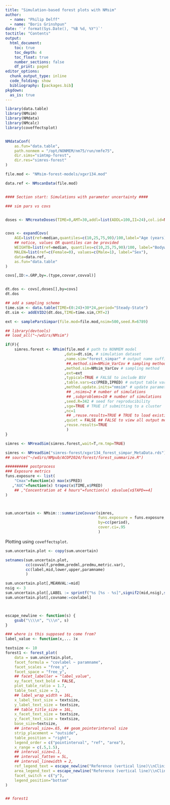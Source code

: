 ```yaml
---
title: "Simulation-based forest plots with NMsim"
author: 
  - name: "Philip Delff"
  - name: "Boris Grinshpun"
date: '`r format(Sys.Date(), "%B %d, %Y")`'
toctitle: "Contents"
output:
  html_document:
    toc: true
    toc_depth: 4
    toc_float: true
    number_sections: false
    df_print: paged
editor_options:
  chunk_output_type: inline
  code_folding: show
  bibliography: [packages.bib]
pkgdown:
  as_is: true
---
```



```r
library(data.table)
library(NMsim)
library(NMdata)
library(NMcalc)
library(coveffectsplot)


NMdataConf(
    as.fun="data.table",
    path.nonmem = "/opt/NONMEM/nm75/run/nmfe75",
    dir.sims="simtmp-forest",
    dir.res="simres-forest"
)

```

```r
file.mod <- "NMsim-forest-models/xgxr134.mod"

data.ref <- NMscanData(file.mod)


#### Section start: Simulations with parameter uncertainty ####

### sim pars vs covs


doses <- NMcreateDoses(TIME=0,AMT=30,addl=list(ADDL=100,II=24),col.id=NA)


covs <- expandCovs(
    AGE=list(ref=median,quantiles=c(10,25,75,90)/100,label="Age (years)"),
    ## notice, values OR quantiles can be provided
    WEIGHTB=list(ref=median, quantiles=c(10,25,75,90)/100, label="Bodyweigt (kg)"),
    MALEN=list(ref=c(Female=0), values=c(Male=1), label="Sex"),
    data=data.ref,
    as.fun="data.table"
)

covs[,ID:=.GRP,by=.(type,covvar,covval)]


dt.dos <- covs[,doses[],by=covs]
dt.dos

## add a sampling scheme
time.sim <- data.table(TIME=(0:24)+30*24,period="Steady-State")
dt.sim <- addEVID2(dt.dos,TIME=time.sim,CMT=2)
```

```r
ext <- sampleParsSimpar(file.mod=file.mod,nsim=500,seed.R=6789)

## library(devtools)
## load_all("~/wdirs/NMsim")

if(F){
    simres.forest <- NMsim(file.mod # path to NONMEM model
                          ,data=dt.sim, # simulation dataset
                          ,name.sim="forest_simpar" # output name suffix
                           ##,method.sim=NMsim_VarCov # sampling method
                          ,method.sim=NMsim_VarCov # sampling method
                          ,ext=ext
                          ,typical=TRUE # FALSE to include BSV
                          ,table.vars=cc(PRED,IPRED) # output table variables
                          ,method.update.inits="nmsim" # update parameters from ext
                           ## ,nsims=2 # number of simulations
                           ## ,subproblems=10 # number of simulations
                          ,seed.R=342 # seed for reproducibility
                          ,sge=TRUE # TRUE if submitting to a cluster
                          ,nc=1
                           ## ,reuse.results=TRUE # TRUE to load existing results
                          ,quiet = FALSE ## FALSE to view all output messages
                          ,reuse.results=TRUE
                           )
}

simres <- NMreadSim(simres.forest,wait=T,rm.tmp=TRUE)

```

```r
simres <- NMreadSim("simres-forest/xgxr134_forest_simpar_MetaData.rds")
## source("~/wdirs/NMpub/ACOP2024/forest/forest_summarize.R")

########## postprocess
### Exposure metrics
funs.exposure <- list(
    "Cmax"=function(x) max(x$PRED)
   ,"AUC"=function(x) trapez(x$TIME,x$PRED)
    ## ,"Concentration at 4 hours"=function(x) x$value[x$TAPD==4]
)



sum.uncertain <- NMsim:::summarizeCovvar(simres,
                                         funs.exposure = funs.exposure,
                                         by=cc(period),
                                         cover.ci=.95
                                         )

```

Plotting using `coveffectsplot`.

```r

sum.uncertain.plot <- copy(sum.uncertain)

setnames(sum.uncertain.plot,
         cc(covvalf,predmm,predml,predmu,metric.var),
         cc(label,mid,lower,upper,paramname)
         )

sum.uncertain.plot[,MEANVAL:=mid]
nsig <- 3
sum.uncertain.plot[,LABEL := sprintf("%s [%s - %s]",signif2(mid,nsig),signif2(lower,nsig),signif2(upper,nsig))]
sum.uncertain.plot[,covname:=covlabel]



escape_newline <- function(s) {
    gsub("\\\\n", "\\\n", s)
}

### where is this supposed to come from?
label_value <- function(x,... )x

textsize <- 10
forest1 <- forest_plot(
    data = sum.uncertain.plot,
    facet_formula = "covlabel ~ paramname", 
    facet_scales = "free_y",
    facet_space = "free_y",
    ## facet_labeller = "label_value",
    xy_facet_text_bold = FALSE, 
    plot_table_ratio = 1.7, 
    table_text_size = 3,
    ## label_wrap_width = 16L,
    x_label_text_size = textsize,
    y_label_text_size = textsize, 
    ## table_title_size = 16L,
    x_facet_text_size = textsize, 
    y_facet_text_size = textsize,
    base_size=textsize,
    ## interval_size=.65, ## geom_pointerinterval size
    strip_placement = "outside",
    table_position = "right",
    legend_order = c("pointinterval", "ref", "area"),
    x_range = c(.5,1.5),
    ## interval_size=1.1,
    ## interval_fatten = 5L,
    ## interval_linewidth = 2,
    ref_legend_text = escape_newline("Reference (vertical line)\\nClinically relevant limits 0.8-1.25 (colored area)"),
    area_legend_text = escape_newline("Reference (vertical line)\\nClinically relevant limits 0.8-1.25 (colored area)"),
    facet_switch = c("y"),
    legend_position="bottom"
)


## forest1


```
